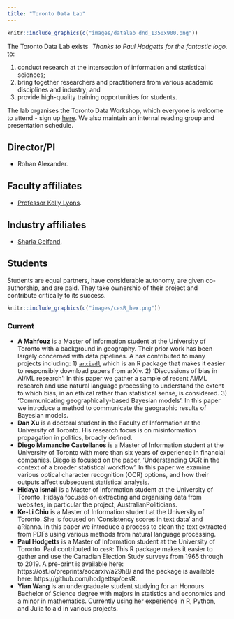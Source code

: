 ```yaml
---
title: "Toronto Data Lab"
---
```




```r
knitr::include_graphics(c("images/datalab dnd_1350x900.png")) 
```
[*Thanks to Paul Hodgetts for the fantastic logo.*]{style="float:right"}


The Toronto Data Lab exists to:

1. conduct research at the intersection of information and statistical sciences; 
2. bring together researchers and practitioners from various academic disciplines and industry; and
3. provide high-quality training opportunities for students.

The lab organises the Toronto Data Workshop, which everyone is welcome to attend - sign up [here](https://forms.gle/sXbEixoa1iJR4Q7A8). We also maintain an internal reading group and presentation schedule.

## Director/PI

- Rohan Alexander.

## Faculty affiliates

- [Professor Kelly Lyons](http://individual.utoronto.ca/klyons/).

## Industry affiliates

- [Sharla Gelfand](https://sharla.party/).

## Students

Students are equal partners, have considerable autonomy, are given co-authorship, and are paid. They take ownership of their project and contribute critically to its success.

```r
knitr::include_graphics(c("images/cesR_hex.png")) 
```

### Current

- **A Mahfouz** is a Master of Information student at the University of Toronto with a background in geography. Their prior work has been largely concerned with data pipelines. A has contributed to many projects including: 1) [`arxivdl`](https://amfz.github.io/arxivdl/) which is an R package that makes it easier to responsibly download papers from arXiv. 2) 'Discussions of bias in AI/ML research': In this paper we gather a sample of recent AI/ML research and use natural language processing to understand the extent to which bias, in an ethical rather than statistical sense, is considered. 3) 'Communicating geographically-based Bayesian models': In this paper we introduce a method to communicate the geographic results of Bayesian models. 
- **Dan Xu** is a doctoral student in the Faculty of Information at the University of Toronto. His research focus is on misinformation propagation in politics, broadly defined.
- **Diego Mamanche Castellanos** is a Master of Information student at the University of Toronto with more than six years of experience in financial companies. Diego is focused on the paper, 'Understanding OCR in the context of a broader statistical workflow'. In this paper we examine various optical character recognition (OCR) options, and how their outputs affect subsequent statistical analysis.
- **Hidaya Ismail** is a Master of Information student at the University of Toronto. Hidaya focuses on extracting and organising data from websites, in particular the project, AustralianPoliticians.
- **Ke-Li Chiu** is a Master of Information student at the University of Toronto. She is focused on 'Consistency scores in text data' and aRianna. In this paper we introduce a process to clean the text extracted from PDFs using various methods from natural language processing.
- **Paul Hodgetts** is a Master of Information student at the University of Toronto. Paul contributed to `cesR`: This R package makes it easier to gather and use the Canadian Election Study surveys from 1965 through to 2019. A pre-print is available here: https://osf.io/preprints/socarxiv/a29h8/ and the package is available here: https://github.com/hodgettsp/cesR.
- **Yian Wang** is an undergraduate student studying for an Honours Bachelor of Science degree with majors in statistics and economics and a minor in mathematics. Currently using her experience in R, Python, and Julia to aid in various projects.



<!-- # FAQ -->

<!-- ### Current Toronto undergrad or masters students -->

<!-- If you are a Toronto undergrad or masters student and would like to work with me, then the best way is to do well in a course that I teach and then get in touch. However, I do advertise for positions from time to time and you should also keep an eye out for those. Impressive applicants have:  -->

<!-- 1) GitHub repos that show off their best work. -->
<!-- 2) Exceptional written communication skills.  -->
<!-- 3) Support their claims with evidence. -->


<!-- ### Current Toronto PhD students -->

<!-- I am open to supervising PhD students. If you are already admitted, then please email me. -->

<!-- ### Prospective PhD students -->

<!-- I am open to supervising PhD students, but can only help once you are admitted. Admission decisions are made at a department/faculty level and there is little I can do to help you until you're in. If you are already admitted, then please email me. There is no point contacting me until you're admitted. -->

<!-- If you are not yet a Toronto PhD student:  -->

<!-- - Thank you for reaching out! I do understand that grad school applications are stressful and there is a lot of conflicting advice. -->
<!-- - The first step is to apply and be admitted into the PhD program. In my case that likely means either [Information](https://ischool.utoronto.ca/future-students/apply/phd-apply/) or [Statistical Sciences](https://www.statistics.utoronto.ca/graduate/phd-application-information).  -->
<!-- - As part of the application you'll have the option to list faculty with whom you would like to work, and you can certainly put my name down. -->
<!-- - Again, after you are admitted to the program I will have all the time in the world for you, but until then there's little that I can do because these decisions are made at a department/faculty level. -->


<!-- ### Reference letters -->

<!-- I can only provide reference letters to students that work with me. This is because I only write reference letters that very strongly recommend you and I can only confidently strongly recommend you if I've worked with you. -->


